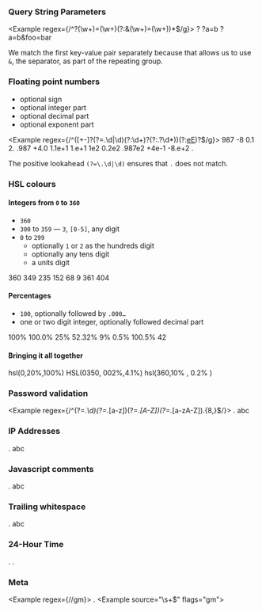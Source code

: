 ### Query String Parameters

<Example regex={/^\?(\w+)=(\w+)(?:&(\w+)=(\w+))*$/g}>
    <String></String>
    <String>?</String>
    <String>?a=b</String>
    <String>?a=b&foo=bar</String>
</Example>

We match the first key-value pair separately because that allows us to use `&`, the separator, as part of the repeating group.

### Floating point numbers

- optional sign
- optional integer part
- optional decimal part
- optional exponent part

<Example regex={/^([+-]?(?=\.\d|\d)(?:\d+)?(?:\.?\d*))(?:[eE]([+-]?\d+))?$/g}>
    <String>987</String>
    <String>-8</String>
    <String>0.1</String>
    <String>2.</String>
    <String>.987</String>
    <String>+4.0</String>
    <String>1.1e+1</String>
    <String>1.e+1</String>
    <String>1e2</String>
    <String>0.2e2</String>
    <String>.987e2</String>
    <String>+4e-1</String>
    <String>-8.e+2</String>
    <String>.</String>
</Example>

The positive lookahead `(?=\.\d|\d)` ensures that `.` does not match.

### HSL colours

#### Integers from `0` to `360`

- `360`
- `300` to `359` — `3`, `[0-5]`, any digit
- `0` to `299`
    - optionally `1` or `2` as the hundreds digit
    - optionally any tens digit
    - a units digit

<Example regex={/^0*(?:360|3[0-5]\d|[12]?\d?\d)$/g}>
    <String>360</String>
    <String>349</String>
    <String>235</String>
    <String>152</String>
    <String>68</String>
    <String>9</String>
    <String>361</String>
    <String>404</String>
</Example>

#### Percentages

- `100`, optionally followed by `.000…`
- one or two digit integer, optionally followed decimal part

<Example regex={/^(?:100(?:\.0+)?|\d?\d(?:\.\d+)?)%$/g}>
    <String>100%</String>
    <String>100.0%</String>
    <String>25%</String>
    <String>52.32%</String>
    <String>9%</String>
    <String>0.5%</String>
    <String>100.5%</String>
    <String>42</String>
</Example>

#### Bringing it all together

<Example regex={/^hsl\(\s*0*(?:360|3[0-5]\d|[12]?\d?\d)\s*(?:,\s*0*(?:100(?:\.0+)?|\d?\d(?:\.\d+)?)%\s*){2}\)$/ig}>
    <String>hsl(0,20%,100%)</String>
    <String>HSL(0350, 002%,4.1%)</String>
    <String>hsl(360,10% , 0.2% )</String>
</Example>

### Password validation

<Example regex={/^(?=.*\d)(?=.*[a-z])(?=.*[A-Z])(?=.*[a-zA-Z]).{8,}$/}>
    <String>.</String>
    <String>abc</String>
</Example>

### IP Addresses

<Example regex={/\b(?:(?:2(?:[0-4][0-9]|5[0-5])|[0-1]?[0-9]?[0-9])\.){3}(?:(?:2([0-4][0-9]|5[0-5])|[0-1]?[0-9]?[0-9]))\b/}>
    <String>.</String>
    <String>abc</String>
</Example>

### Javascript comments

<Example regex={/\/\*[\s\S]*?\*\/|\/\/.*/g}>
    <String>.</String>
    <String>abc</String>
</Example>

### Trailing whitespace

<Example regex={/\s+$/gm}>
    <String>.</String>
    <String>abc   </String>
</Example>

### 24-Hour Time

<Example regex={/^([01]?[0-9]|2[0-3]):[0-5][0-9](:[0-5][0-9])?$/g}>
    <String>.</String>
    <String>.</String>
</Example>

### Meta

<Example regex={/<Example source="(.*?)" flags="(.*?)">/gm}>
    <String>.</String>
    <String>&lt;Example source="\s+$" flags="gm"&gt;</String>
</Example>
